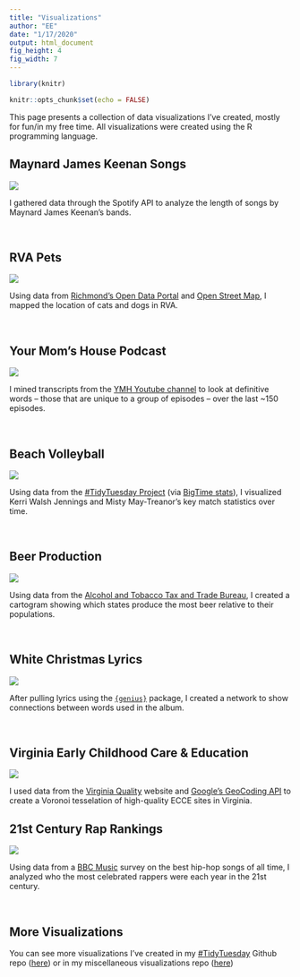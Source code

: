 ```yaml
---
title: "Visualizations"
author: "EE"
date: "1/17/2020"
output: html_document
fig_height: 4
fig_width: 7
---
```


```r
library(knitr)

knitr::opts_chunk$set(echo = FALSE)
```


This page presents a collection of data visualizations I've created, mostly for fun/in my free time. All visualizations were created using the R programming language.

## Maynard James Keenan Songs

[![](https://github.com/ekholme/TidyTuesday/blob/master/2020%20-%204%20-%20spotify/mjk_circle.jpg?raw=true)](https://github.com/ekholme/TidyTuesday/blob/master/2020%20-%204%20-%20spotify/mjk_circle.jpg?raw=true)

I gathered data through the Spotify API to analyze the length of songs by Maynard James Keenan's bands.

<br/>

## RVA Pets

[![](https://github.com/ekholme/viz_portfolio/blob/master/RVA-VA%20Data/rva_pets_map.png?raw=true)](https://github.com/ekholme/viz_portfolio/blob/master/RVA-VA%20Data/rva_pets_map.png?raw=true)

Using data from [Richmond's Open Data Portal](https://data.richmondgov.com/Unique-and-Inclusive-Neighborhoods/Pet-Licenses/fgv9-bhf4) and [Open Street Map](https://cran.r-project.org/package=osmdata), I mapped the location of cats and dogs in RVA.

<br/>

## Your Mom's House Podcast

[![](https://github.com/ekholme/YMH/blob/master/Viz/defining_words.png?raw=true)](https://github.com/ekholme/YMH/blob/master/Viz/defining_words.png?raw=true)

I mined transcripts from the [YMH Youtube channel](https://www.youtube.com/channel/UCYIgiXwJck_Pb5Nj-wIrsqg) to look at definitive words -- those that are unique to a group of episodes -- over the last ~150 episodes.

<br/>

## Beach Volleyball

[![](https://github.com/ekholme/TidyTuesday/blob/master/2020%20-%2021%20-%20beach%20volleyball/may_walsh.png?raw=true)](https://github.com/ekholme/TidyTuesday/blob/master/2020%20-%2021%20-%20beach%20volleyball/may_walsh.png?raw=true)

Using data from the [#TidyTuesday Project](https://github.com/rfordatascience/tidytuesday/blob/master/README.md) (via [BigTime stats](https://bigtimestats.blog/data/)), I visualized Kerri Walsh Jennings and Misty May-Treanor's key match statistics over time.

<br/>

## Beer Production

[![](https://github.com/ekholme/TidyTuesday/blob/master/2020%20-%2014%20-%20beer%20production/beer_maps.jpg?raw=true)](https://github.com/ekholme/TidyTuesday/blob/master/2020%20-%2014%20-%20beer%20production/beer_maps.jpg?raw=true)

Using data from the [Alcohol and Tobacco Tax and Trade Bureau](https://www.ttb.gov/beer/statistics), I created a cartogram showing which states produce the most beer relative to their populations.

<br/>

## White Christmas Lyrics

[![](https://github.com/ekholme/TidyTuesday/blob/master/52%20-%20christmas%20songs/cosby_network.jpeg?raw=true)](https://github.com/ekholme/TidyTuesday/blob/master/52%20-%20christmas%20songs/cosby_network.jpeg?raw=true)

After pulling lyrics using the [`{genius}`](https://github.com/josiahparry/genius) package, I created a network to show connections between words used in the album.

<br/>

## Virginia Early Childhood Care & Education

[![](https://github.com/ekholme/viz_portfolio/blob/master/Ed%20Data%20Viz/VQ/Viz/vq_vor_map.jpg?raw=true)](https://github.com/ekholme/viz_portfolio/blob/master/Ed%20Data%20Viz/VQ/Viz/vq_vor_map.jpg?raw=true)

I used data from the [Virginia Quality](https://www.virginiaquality.com/) website and [Google's GeoCoding API](https://developers.google.com/maps/documentation/geocoding/start) to create a Voronoi tesselation of high-quality ECCE sites in Virginia.

## 21st Century Rap Rankings

[![](https://github.com/ekholme/TidyTuesday/blob/master/2020%20-%2016%20-%20rap%20artists/rap_bars.png?raw=true)](https://github.com/ekholme/TidyTuesday/blob/master/2020%20-%2016%20-%20rap%20artists/rap_bars.png?raw=true)

Using data from a [BBC Music](https://www.bbc.com/culture/article/20191007-the-greatest-hip-hop-songs-of-all-time-who-voted) survey on the best hip-hop songs of all time, I analyzed who the most celebrated rappers were each year in the 21st century.

<br/>

## More Visualizations

You can see more visualizations I've created in my [#TidyTuesday](https://github.com/rfordatascience/tidytuesday/blob/master/README.md) Github repo ([here](https://github.com/ekholme/TidyTuesday)) or in my miscellaneous visualizations repo ([here](https://github.com/ekholme/viz_portfolio))
